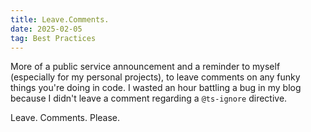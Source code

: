 ```yaml
---
title: Leave.Comments.
date: 2025-02-05
tag: Best Practices
---
```


More of a public service announcement and a reminder to myself (especially for
my personal projects), to leave comments on any funky things you're doing in
code. I wasted an hour battling a bug in my blog because I didn't leave a
comment regarding a `@ts-ignore` directive.

Leave. Comments. Please.
